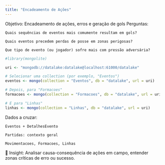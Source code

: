 ```yaml
---
title: "Encadeamento de Ações"
---
```


Objetivo: Encadeamento de ações, erros e geração de gols
Perguntas:

    Quais sequências de eventos mais comumente resultam em gols?

    Quais eventos precedem perdas de posse em zonas perigosas?

    Que tipo de evento (ou jogador) sofre mais com pressão adversária?

```r
#library(mongolite)

uri <- "mongodb://datalake:datalake@localhost:61000/datalake"

# Selecionar uma collection (por exemplo, "Eventos")
eventos <- mongo(collection = "Eventos", db = "datalake", url = uri)

# Depois, para "Formacoes"
formacoes <- mongo(collection = "Formacoes", db = "datalake", url = uri)

# E para "Linhas"
linhas <- mongo(collection = "Linhas", db = "datalake", url = uri)
```

Dados a cruzar:

    Eventos + DetalhesEvento

    Partidas: contexto geral

    Movimentacoes, Formacoes, Linhas

📌 Insight: Analisar causa-consequência de ações em campo, entender zonas críticas de erro ou sucesso.


